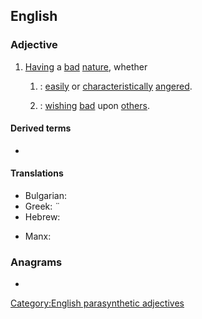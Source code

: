 ==English==

===Adjective===
{{en-adj|head=[[ill]]-[[natured]]}}

# [[having|Having]] a [[bad]] [[nature]], whether
## {{syn of|en|bad-tempered|nodot=a}}: [[easily]] or [[characteristically]] [[angered]].
## {{syn of|en|malevolent|nodot=a}}: [[wish]]ing [[bad]] upon [[other]]s.

====Derived terms====
* {{l|en|ill-naturedness}}

====Translations====
{{trans-top|characteristically angered}}
* Bulgarian: {{t+|bg|проклет}}
* Greek: ¨{{t+|el|αναποδιάρης}}
* Hebrew: {{t|he|hauā}}
{{trans-mid}}
* Manx: {{t|gv|neuchenjal}}
{{trans-bottom}}

===Anagrams===
* {{anagrams|en|a=adeillnrtu|laternulid|untrialled}}

[[Category:English parasynthetic adjectives]]